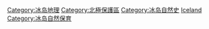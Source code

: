 [[Category:冰岛地理|Category:冰岛地理]]
[[Category:北極保護區|Category:北極保護區]]
[[Category:冰岛自然史|Category:冰岛自然史]]
[[Category:欧洲各国保护区|Iceland]]
[[Category:冰岛自然保育|Category:冰岛自然保育]]